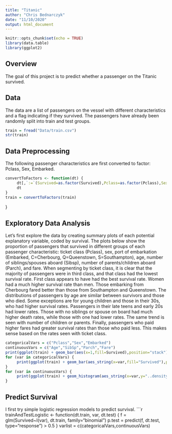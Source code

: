 ```yaml
---
title: "Titanic"
author: "Chris Bednarczyk"
date: "11/10/2020"
output: html_document
---
```


```r
knitr::opts_chunk$set(echo = TRUE)
library(data.table)
library(ggplot2)
```

## Overview
The goal of this project is to predict whether a passenger on the Titanic survived.

## Data
The data are a list of passengers on the vessel with different characteristics and a flag indicating if they survived. The passengers have already been randomly split into train and test groups.
```r
train = fread("Data/train.csv")
str(train)
```

## Data Preprocessing
The following passenger characteristics are first converted to factor: Pclass, Sex, Embarked.
```r
convertToFactors <- function(dt) {
     dt[,`:=`(Survived=as.factor(Survived),Pclass=as.factor(Pclass),Sex=as.factor(Sex),Embarked=as.factor(Embarked))]
     dt
}
train = convertToFactors(train)
```
}

## Exploratory Data Analysis
Let's first explore the data by creating summary plots of each potential explanatory variable, coded by survival. The plots below show the proportion of passengers that survived in different groups of each passenger characteristic: ticket class (Pclass), sex, port of embarkation (Embarked, C=Cherbourg, Q=Queenstown, S=Southampton), age, number of siblings/spouses aboard (Sibsp), number of parents/children aboard (Parch), and fare.
When segmenting by ticket class, it is clear that the majority of passengers were in third class, and that class had the lowest survival rate. First class appears to have had the best survival rate. Women had a much higher survival rate than men. Those embarking from Cherbourg fared better than those from Southampton and Queenstown.
The distributions of passengers by age are similar between survivors and those who died. Some exceptions are for young children and those in their 30s, who had higher survival rates. Passengers in their late teens and early 20s had lower rates. Those with no siblings or spouse on board had much higher death rates, while those with one had lower rates. The same trend is seen with number of children or parents. Finally, passengers who paid higher fares had greater survival rates than those who paid less. This makes sense based on the rates seen with ticket class.
```r
categoricalVars = c("Pclass","Sex","Embarked")
continuousVars = c("Age","SibSp","Parch","Fare")
print(ggplot(train) + geom_bar(aes(x=1,fill=Survived),position="stack"))
for (var in categoricalVars) {
     print(ggplot(train) + geom_bar(aes_string(x=var,fill="Survived"),position="stack"))
}
for (var in continuousVars) {
     print(ggplot(train) + geom_histogram(aes_string(x=var,y="..density..",fill="Survived"),position="dodge"))
}
```

## Predict Survival
I first try simple logistic regression models to predict survival.
```r
trainAndTestLogistic <- function(dt.train, var, dt.test) {
     f = glm(Survived~I(var), dt.train, family="binomial")
     p.test = predict(f, dt.test, type="response") > 0.5
}
varlist = c(categoricalVars,continuousVars)